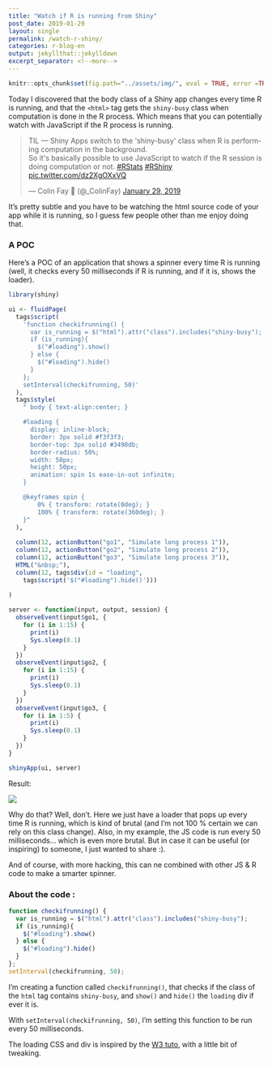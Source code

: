 ```yaml
---
title: "Watch if R is running from Shiny"
post_date: 2019-01-29
layout: single
permalink: /watch-r-shiny/
categories: r-blog-en
output: jekyllthat::jekylldown
excerpt_separator: <!--more-->
---
```


```r
knitr::opts_chunk$set(fig.path="../assets/img/", eval = TRUE, error =TRUE)
```

Today I discovered that the body class of a Shiny app changes every time R is running, and that the `<html>` tag gets the `shiny-busy` class when computation is done in the R process. Which means that you can potentially watch with JavaScript if the R process is running. 

<blockquote class="twitter-tweet"><p lang="en" dir="ltr">TIL — Shiny Apps switch to the &#39;shiny-busy&#39; class when R is performing computation in the background. <br>So it&#39;s basically possible to use JavaScript to watch if the R session is doing computation or not. <a href="https://twitter.com/hashtag/RStats?src=hash&amp;ref_src=twsrc%5Etfw">#RStats</a> <a href="https://twitter.com/hashtag/RShiny?src=hash&amp;ref_src=twsrc%5Etfw">#RShiny</a> <a href="https://t.co/dz2XgOXxVQ">pic.twitter.com/dz2XgOXxVQ</a></p>&mdash; Colin Fay 🤘 (@_ColinFay) <a href="https://twitter.com/_ColinFay/status/1090289885108469760?ref_src=twsrc%5Etfw">January 29, 2019</a></blockquote> <script async src="https://platform.twitter.com/widgets.js" charset="utf-8"></script>

It's pretty subtle and you have to be watching the html source code of your app while it is running, so I guess few people other than me enjoy doing that. 

### A POC

Here's a POC of an application that shows a spinner every time R is running (well, it checks every 50 milliseconds if R is running, and if it is, shows the loader).

``` r
library(shiny)

ui <- fluidPage(
  tags$script(
    'function checkifrunning() {
      var is_running = $("html").attr("class").includes("shiny-busy");
      if (is_running){
        $("#loading").show()
      } else {
        $("#loading").hide()
      }
    }; 
    setInterval(checkifrunning, 50)'
  ), 
  tags$style(
    " body { text-align:center; }

    #loading {
      display: inline-block;
      border: 3px solid #f3f3f3; 
      border-top: 3px solid #3498db; 
      border-radius: 50%;
      width: 50px;
      height: 50px;
      animation: spin 1s ease-in-out infinite;
    }

    @keyframes spin {
        0% { transform: rotate(0deg); }
        100% { transform: rotate(360deg); }
    }"
  ),
  
  column(12, actionButton("go1", "Simulate long process 1")),
  column(12, actionButton("go2", "Simulate long process 2")),
  column(12, actionButton("go3", "Simulate long process 3")),
  HTML("&nbsp;"),
  column(12, tags$div(id = "loading",
    tags$script('$("#loading").hide()')))
  
)

server <- function(input, output, session) {
  observeEvent(input$go1, {
    for (i in 1:15) {
      print(i)
      Sys.sleep(0.1)
    }
  })
  observeEvent(input$go2, {
    for (i in 1:15) {
      print(i)
      Sys.sleep(0.1)
    }
  })
  observeEvent(input$go3, {
    for (i in 1:5) {
      print(i)
      Sys.sleep(0.1)
    }
  })
}

shinyApp(ui, server)
```

Result:

![](../assets/img/shinyspin.gif)

Why do that? Well, don't. Here we just have a loader that pops up every time R is running, which is kind of brutal (and I'm not 100 % certain we can rely on this class change). Also, in my example, the JS code is run every 50 milliseconds... which is even more brutal. But in case it can be useful (or inspiring) to someone, I just wanted to share :). 

And of course, with more hacking, this can ne combined with other JS & R code to make a smarter spinner.

### About the code : 

``` javascript
function checkifrunning() {
  var is_running = $("html").attr("class").includes("shiny-busy");
  if (is_running){
    $("#loading").show()
  } else {
    $("#loading").hide()
  }
}; 
setInterval(checkifrunning, 50);
```

I'm creating a function called `checkifrunning()`, that checks if the class of the `html` tag contains `shiny-busy`, and `show()` and `hide()` the `loading` div if ever it is. 

With `setInterval(checkifrunning, 50)`, I'm setting this function to be run every 50 milliseconds.

The loading CSS and div is inspired by the [W3 tuto](https://www.w3schools.com/howto/howto_css_loader.asp), with a little bit of tweaking. 